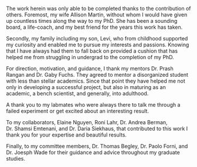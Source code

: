 The work herein was only able to be completed thanks to the contribution of others. 
Foremost, my wife Allison Martin, without whom I would have given up countless times along the way to my PhD. She
has been a sounding board, a life-coach, and my best friend for the years this work has taken.

Secondly, my family including my son, Levi, who from childhood supported my curiosity and enabled me to pursue my interests and passions. Knowing
that I have always had them to fall back on provided a cushion that has helped me from struggling in undergrad to the completion of
my PhD.

For direction, motivation, and guidance, I thank my mentors Dr. Prash Rangan and Dr. Gaby Fuchs. They agreed to mentor a 
disorganized student with less than stellar academics. Since that point they have helped me not only in developing a 
successful project, but also in maturing as an academic, a bench scientist, and generally, into adulthood.

A thank you to my labmates who were always there to talk me through a failed experiment or
get excited about an interesting result.

To my collaborators, Elaine Nguyen, Roni Lahr, Dr. Andrea
Berman, Dr. Shamsi Emtenani, and Dr. Daria Siekhaus, that contributed to this work I thank you for your expertise and beautiful results.

Finally, to my committee members, Dr. Thomas Begley, Dr. Paolo Forni, and Dr. Joesph Wade for their guidance and advice throughout my graduate studies.
